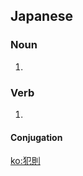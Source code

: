 ==Japanese==
{{ja-kanjitab|はん|そく|yomi=o}}

===Noun===
{{ja-noun|はんそく}}

# {{alternative spelling of|反則|lang=ja}}

===Verb===
{{ja-verb-suru|はんそく}}

# {{alternative spelling of|反則|lang=ja}}

====Conjugation====
{{ja-suru|はんそく}}

[[ko:犯則]]